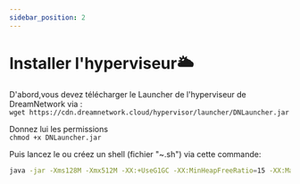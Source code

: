 ```yaml
---
sidebar_position: 2
---
```

# Installer l'hyperviseur🌥️

D'abord,vous devez télécharger le Launcher de l'hyperviseur de DreamNetwork via :<br/>
```wget https://cdn.dreamnetwork.cloud/hypervisor/launcher/DNLauncher.jar```

Donnez lui les permissions<br/>
```chmod +x DNLauncher.jar```

Puis lancez le ou créez un shell (fichier "~.sh") via cette commande:<br/>
```bash
java -jar -Xms128M -Xmx512M -XX:+UseG1GC -XX:MinHeapFreeRatio=15 -XX:MaxHeapFreeRatio=30 -XX:+UnlockExperimentalVMOptions -XX:MaxGCPauseMillis=50 -XX:CompileThreshold=100 -XX:+UseCompressedOops -jar DNLauncher.jar
```